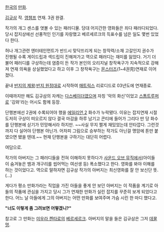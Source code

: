[[한국]]의 [[만화]].

[[김규삼]] 작. [[영챔프]] 연재. 3권 완결.

작가의 개그 센스를 엿볼 수 있는 패러디물. 당대 어지간한 영화들은 죄다 패러디되었다. 당시 잡지상에선 선풍적인 인기를 자랑했고 베르세르크의 득표수를 넘은 일도 몇번 있었다 한다.

허나 개그관련 엔터테인먼트가 반드시 맞닥뜨리게 되는 창작력/소재 고갈인지 권수가 진행될 수록 게이드립과 섹드립이 진해져가고 역으로 패러디는 재미를 잃었다. 
거기 더불어 패러디를 구상하는데 염증이 든 작가 본인의 오리지널 창작욕구가 지속적으로 강해져 연재 의욕을 상실했었다고 하고 이후 그 창작욕구는 [[몬스터즈]](1~4권完)연재로 이어졌다.    

끝내 [[반지의 제왕]]:[[반지 원정대]]로 시작하여 [[매트릭스]] 리로디드로 03년도에 연재종료. 

이때까지만 해도 김규삼의 자캐는 [[다스베이더]]였으며 자칭 '악의 화신'이었고 [[스톰트루퍼]]로 '깅와'라는 어시도 함께 등장.

단행본에선 2권에 수록되어야 했을 [[에일리언 2]] 화수가 누락됐다. 이유는 잡지연재 시절 도저히 구상이 떠오르지 않다 결국 마감을 하루 남기고 콘티에 들어가 그리다 만 당 화수를 단행본에 싣기가 민망해서라 하지만. ~~사실 무지 쩔게 재밌었는데 안타깝다. 그런것까지 다 실어야 단행본 아닌가. 어차피 그림으로 승부하는 작가도 아닌걸 명암에 톤만 붙였으면 됐을 텐데.~~
현재 단행본을 구하기는 대단히 어렵다.

여담으로.

작가의 아버지는 그 패러디들을 전혀 이해하지 못하다가 [[사운드 오브 뮤직]]에서(아이들이 숨겨놓은 뱀과 개구리를 씹어먹는 여선생 등) 폭소했다고 한다. 영화를 봐야 이해를 하는 것이었다고. 역으로 말하자면 김규삼 작가의 아버지는 최신영화를 잘 안 보신단 뜻.(...)

게다가 평소 만화가라는 직업을 가진 아들을 좋게 안 보던 아버지는 이 작품을 계기로 아들의 작품에 관심을 가지고 당시 그가 연재한 만화가 실린 잡지를 꾸준히 보게 되었다고 한다. 어느 날 아들에게 그의 아버지는 어떤 만화를 보여주며 가슴 시린 한 마디 했다고.

''' "너도 이렇게 좀 그려보면 어떻겠니?" '''

참고로 그 만화는 [[미우라 켄타로]]의 [[베르세르크]]. 아버지의 말을 들은 김규삼은 그저 [[데꿀멍]].

